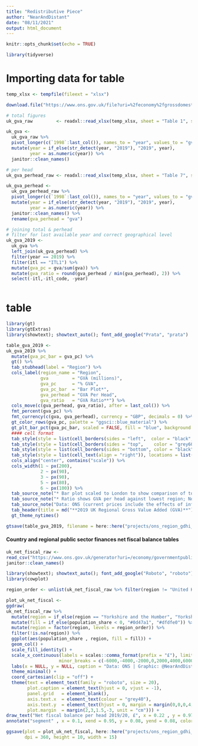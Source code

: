 ```yaml
---
title: "Redistributive Piece"
author: "NearAndDistant"
date: "08/11/2021"
output: html_document
---
```


```r
knitr::opts_chunk$set(echo = TRUE)

library(tidyverse)

```

# Importing data for table
```r

temp_xlsx <- tempfile(fileext = "xlsx")

download.file("https://www.ons.gov.uk/file?uri=%2feconomy%2fgrossdomesticproductgdp%2fdatasets%2fregionalgrossdomesticproductallnutslevelregions%2f1998to2019/regionalgrossdomesticproductallitlregions.xlsx", destfile = temp_xlsx)

# total figures
uk_gva_raw         <- readxl::read_xlsx(temp_xlsx, sheet = "Table 1", skip = 1)

uk_gva <- 
  uk_gva_raw %>%
  pivot_longer(c(`1998`:last_col()), names_to = "year", values_to = "gva") %>%
  mutate(year = if_else(str_detect(year, "2019"), "2019", year),
         year = as.numeric(year)) %>%
  janitor::clean_names()

# per head
uk_gva_perhead_raw <- readxl::read_xlsx(temp_xlsx, sheet = "Table 7", skip = 1)

uk_gva_perhead <- 
  uk_gva_perhead_raw %>%
  pivot_longer(c(`1998`:last_col()), names_to = "year", values_to = "gva") %>%
  mutate(year = if_else(str_detect(year, "2019"), "2019", year),
         year = as.numeric(year)) %>%
  janitor::clean_names() %>%
  rename(gva_perhead = "gva")

# joining total & perhead
# filter for last available year and correct geographical level
uk_gva_2019 <-
  uk_gva %>%
  left_join(uk_gva_perhead) %>%
  filter(year == 2019) %>%
  filter(itl == "ITL1") %>%
  mutate(gva_pc = gva/sum(gva)) %>%
  mutate(gva_ratio = round(gva_perhead / min(gva_perhead), 2)) %>%
  select(-itl,-itl_code, -year)
  

```

# table
```r
library(gt)
library(gtExtras)
library(showtext); showtext_auto(); font_add_google("Prata", "prata")

table_gva_2019 <-
uk_gva_2019 %>%
  mutate(gva_pc_bar = gva_pc) %>%
  gt() %>%
  tab_stubhead(label = "Region") %>%
  cols_label(region_name = "Region",
             gva         = "GVA (millions)", 
             gva_pc      = "% GVA",
             gva_pc_bar  = "Bar Plot*",
             gva_perhead = "GVA Per Head",
             gva_ratio   = "GVA Ratio**") %>%
  cols_move(c(gva_perhead, gva_ratio), after = last_col()) %>%
  fmt_percent(gva_pc) %>%
  fmt_currency(c(gva, gva_perhead), currency = "GBP", decimals = 0) %>%
  gt_color_rows(gva_pc, palette = "ggsci::blue_material") %>%
  gt_plt_bar_pct(gva_pc_bar, scaled = FALSE, fill = "blue", background = "lightblue") %>%
  #### cell format
  tab_style(style = list(cell_borders(sides = "left",  color = "black",  weight = px(3))), locations = list(cells_body(columns = gva))) %>%
  tab_style(style = list(cell_borders(sides = "top",    color = "grey60", weight = px(1))), locations = list(cells_column_labels(columns = everything()))) %>%
  tab_style(style = list(cell_borders(sides = "bottom", color = "black",  weight = px(3))), locations = list(cells_column_labels(columns = everything()))) %>%
  tab_style(style = list(cell_text(align = "right")), locations = list(cells_body(columns = 3), cells_column_labels())) %>%
  cols_align("center", contains("scale")) %>%
  cols_width(1 ~ px(200),
             2 ~ px(90),
             3 ~ px(90),
             5 ~ px(80),
             6 ~ px(100)) %>%
  tab_source_note("* Bar plot scaled to London to show comparison of total GVA; London = 100%") %>%
  tab_source_note("* Ratio shows GVA per head against lowest region; North East = 1") %>%
  tab_source_note("Data: ONS (current prices include the effects of inflation) | Table: @NearAndDistant") %>%
  tab_header(title = md("**2019 UK Regional Gross Value Added (GVA)**")) %>%
  gt_theme_nytimes() 

```

```r

gtsave(table_gva_2019, filename = here::here("projects/ons_region_gdhi_1997_2018/outputs/2019_gva_table.png"))

```

#### Country and regional public sector finances net fiscal balance tables
```r

uk_net_fiscal_raw <-
read_csv("https://www.ons.gov.uk/generator?uri=/economy/governmentpublicsectorandtaxes/publicsectorfinance/articles/countryandregionalpublicsectorfinances/financialyearending2020/00b31be7&format=csv", skip = 6) %>% 
janitor::clean_names()

library(showtext); showtext_auto(); font_add_google("Roboto", "roboto")
library(cowplot)

region_order <- unlist(uk_net_fiscal_raw %>% filter(region != "United Kingdom") %>% arrange(population_share) %>% select(region))

plot_uk_net_fiscal <-
ggdraw(
uk_net_fiscal_raw %>%
  mutate(region = if_else(region == "Yorkshire and the Humber", "Yorkshire", region)) %>%
  mutate(fill = if_else(population_share < 0, "#0d47a1", "#dfdfe0")) %>%
  mutate(region = factor(region, levels = region_order)) %>%
  filter(!is.na(region)) %>%
  ggplot(aes(population_share , region, fill = fill)) +
  geom_col() +
  scale_fill_identity() +
  scale_x_continuous(labels = scales::comma_format(prefix = "£"), limits = c(-5500,5500), position = "top",
                    minor_breaks = c(-6000,-4000,-2000,0,2000,4000,6000)) +
  labs(x = NULL, y = NULL, caption = "Data: ONS | Graphic: @NearAndDistant") +
  theme_minimal() +
  coord_cartesian(clip = "off") +
  theme(text = element_text(family = "roboto", size = 20),
        plot.caption = element_text(hjust = 0, vjust = -1),
        panel.grid   = element_blank(), 
        axis.text.x  = element_text(colour = "grey40"),
        axis.text.y  = element_text(hjust = 0, margin = margin(0,0,0,4, unit = "cm")),
        plot.margin  = margin(2,3,1.5,-3, unit = "cm"))) +
draw_text("Net fiscal balance per head 2019/20, £", x = 0.22 , y = 0.97, family = "roboto", size = 24, fontface = "bold") +
annotate("segment" , x = 0.1, xend = 0.95, y = 0.08, yend = 0.08, color = "grey60")

ggsave(plot = plot_uk_net_fiscal, here::here("projects/ons_region_gdhi_1997_2018/outputs/uk_net_fiscal_201920.jpeg"), 
       dpi = 360, height = 10, width = 15)

```


